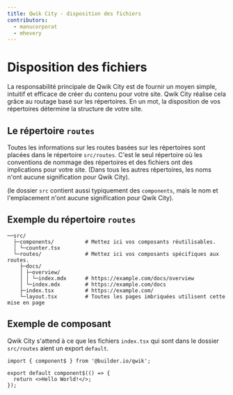 ```yaml
---
title: Qwik City - disposition des fichiers
contributors:
  - manucorporat
  - mhevery
---
```


# Disposition des fichiers

La responsabilité principale de Qwik City est de fournir un moyen simple, intuitif et efficace de créer du contenu pour votre site. Qwik City réalise cela grâce au routage basé sur les répertoires. En un mot, la disposition de vos répertoires détermine la structure de votre site.

## Le répertoire `routes`

Toutes les informations sur les routes basées sur les répertoires sont placées dans le répertoire `src/routes`. C'est le seul répertoire où les conventions de nommage des répertoires et des fichiers ont des implications pour votre site. (Dans tous les autres répertoires, les noms n'ont aucune signification pour Qwik City).

(le dossier `src` contient aussi typiquement des `components`, mais le nom et l'emplacement n'ont aucune signification pour Qwik City).

## Exemple du répertoire `routes`

```
──src/
  ├─components/          # Mettez ici vos composants réutilisables.
  │ └─counter.tsx
  └─routes/              # Mettez ici vos composants spécifiques aux routes.
    ├─docs/
    │ ├─overview/
    │ │ └─index.mdx      # https://example.com/docs/overview
    │ └─index.mdx        # https://example.com/docs
    ├─index.tsx          # https://example.com/
    └─layout.tsx         # Toutes les pages imbriquées utilisent cette mise en page
```

## Exemple de composant

Qwik City s'attend à ce que les fichiers `index.tsx` qui sont dans le dossier `src/routes` aient un export `default`.

```tsx
import { component$ } from '@builder.io/qwik';

export default component$(() => {
  return <>Hello World!</>;
});
```
